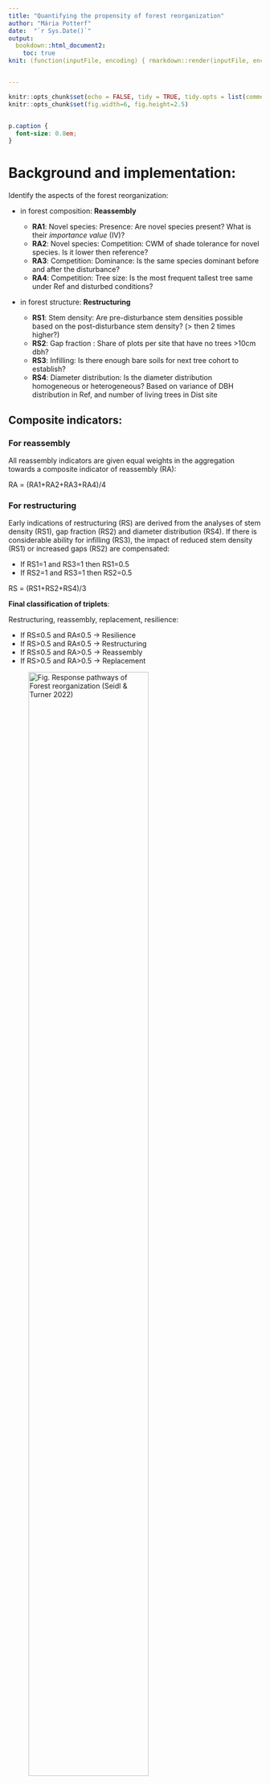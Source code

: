 ```yaml
---
title: "Quantifying the propensity of forest reorganization"
author: "Mária Potterf"
date:  "`r Sys.Date()`"
output: 
  bookdown::html_document2:
    toc: true
knit: (function(inputFile, encoding) { rmarkdown::render(inputFile, encoding = encoding, output_file = file.path(dirname(inputFile),glue::glue('forest_reorg_{Sys.Date()}')))})


---
```


```r
knitr::opts_chunk$set(echo = FALSE, tidy = TRUE, tidy.opts = list(comment = FALSE), message = F, warning = F)
knitr::opts_chunk$set(fig.width=6, fig.height=2.5) 



```


```css
p.caption {
  font-size: 0.8em;
}
```

# Background and implementation:

Identify the aspects of the forest reorganization:

* in forest composition: **Reassembly**

    + **RA1**:  Novel species: Presence: Are novel species present? What is their *importance value* (IV)?
    + **RA2**: Novel species: Competition: CWM of shade tolerance for novel species. Is it lower then reference? 
    + **RA3**: Competition: Dominance: Is the same species dominant before and after the disturbance? 
    + **RA4**: Competition: Tree size: Is the most frequent tallest tree same under Ref and disturbed conditions?


* in forest structure: **Restructuring**

    + **RS1**: Stem density: Are pre-disturbance stem densities possible based on the post-disturbance stem density? (> then 2 times higher?)
    + **RS2**: Gap fraction : Share of plots per site that have no trees >10cm dbh?
    + **RS3**: Infilling: Is there enough bare soils for next tree cohort to establish?
    + **RS4**: Diameter distribution: Is the diameter distribution homogeneous or heterogeneous? Based on variance of DBH distribution in Ref, and number of living trees in Dist site


## Composite indicators:

### For reassembly

All reassembly indicators are given equal weights in the aggregation towards a composite indicator of reassembly (RA):

RA = (RA1+RA2+RA3+RA4)/4


### For restructuring

Early indications of restructuring (RS) are derived from the analyses of stem density (RS1), gap fraction (RS2) and diameter distribution (RS4). If there is considerable ability for infilling (RS3), the impact of reduced stem density (RS1) or increased gaps (RS2) are compensated:

 - If RS1=1 and RS3=1 then RS1=0.5
 - If RS2=1 and RS3=1 then RS2=0.5

RS = (RS1+RS2+RS4)/3

**Final classification of triplets**:

Restructuring, reassembly, replacement, resilience:

 - If RS≤0.5 and RA≤0.5 → Resilience
 - If RS>0.5 and RA≤0.5 → Restructuring
 - If RS≤0.5 and RA>0.5 → Reassembly
 - If RS>0.5 and RA>0.5 → Replacement


![Fig. Response pathways of Forest reorganization (Seidl & Turner 2022)](images/response_pathways.png){width=75%}


# Describe study sites: 

The number of samples triplets by dominant tree species. Each triplet has 3 management categories: 

- Ref  - reference, undisturbed sites
- Dist - disturbed sites by drought, uncleared
- Cleared - will be evaluated in next round


```r
# rm(list=ls())

# Input data -------------------------------------------------------------------
#getwd()
load(file = paste(getwd(), "dataToPlot.Rdata", sep = '/'))
load(file = paste(getwd(), "dat_restr.Rdata", sep = '/'))


#### Source paths and functions  -----------------------------------------------

source('myPaths.R')


#### Read libraries  -----------------------------------------------------------
library(knitr)
library(readxl)
library(dplyr)
library(data.table)
library(tidyr)
library(ggplot2)
library(stringr)  # use regex expressions
#library(gridExtra)
library(ggpubr)

##### Stats
#library(MuMIn)
#library(vegan)
#library(mgcv)
#library(gratia) # visualization of mcv


## Colors
cols = c('#0072B2', # 
         '#E69F00', # 
         '#F0E442', # 
         '#000000') # black: spruce


```


```r
#print(getwd())
out_summary <- dat %>% 
 group_by(dom_sp) %>%
 distinct(trip_n) %>%
 tally() %>%
 rename(species=dom_sp,
        triplets_count = n)

```


```r
n_sites <- 
  dat %>% 
  group_by(trip_n, dom_sp, manag, sub_n) %>% 
  distinct() %>% 
  nrow() 

```

**Sites overview:** 

Triplets count:  **`r length(unique(dat$trip_n))`**

Total count of plots (4m2) per triplet&category : **`r n_sites`** plots



```r
# print nice table in knitr
out_summary %>% knitr::kable("markdown")



```

## Species importance value

Calculate **species importance value**
from: https://kimmerer.com/trees/importance-value/

**Importance Value** is a measure of how dominant a species is in a given forest area. It is a standard tool used by foresters to inventory a forest.  Foresters generally do not inventory a forest by counting all the trees, but by locating points in the forest and sampling a specified area around those points.  Three kinds of data are collected:

 - *Relative frequency*, the percent of inventory points occupied by species A as a percent of the occurence of all species.  If species A is found in 5 out of 8 sample points, its relative frequency is 62.5%
 - *Relative density*, the number of individuals per area as a percent of the number of individuals of all species.
 - *Relative basal area*.  the total basal area of Species A as a percent of the total basal area of all species.  Basal area is the sum of the cross sectional area of all the trees of species A, measured at 4.5 ft. above ground. The forester actually measures diameter and then converts that number to basal area.
 
Each of these values is expressed as a percent, and ranges from 0 to 100.

The **Importance Value** is the sum of these three measures, and can range from 0 to 300.

 **Importance value** calculated here considers the extent of the 4m2 plot. 
 
 
**Collected data overview**: 
 
 
Plot (4m2):  

 - seedlings:
    +  regeneration < 1.3 m: BA = 0, 
    + regeneration 1.3m-2 m, estimated DBH = 0.8 cm, BA accordingly
 - advanced regeneration: 
    + DBH & height measured for each tree
 - mature trees:
    + DBH measured for each tree
 
 
Surroundings (<15m from plot center):

 - nearest advanced regeneration: species
 - nearest mature tree: species, DBH
 




# Quantify forest reorganization


## RA1: Novel species: Presence

Are novel species (i.e., species that are not present under reference conditions) present after disturbance?

 - Ref: Calculate the relative importance value (rIV) of all species in the reference stands from relative stem density, relative basal area, and relative frequency of all tree species across all sample plots per site. rIV is IV [0-300] scaled to a [0-100] scale, i.e. divided by 3. 
 - Dist: Calculate the rIV of all species in the disturbed stands from relative stem density, relative basal area, and relative frequency of all tree species across all sample plots per site. If basal area is zero , omit this component of IV and calculate it only based on relative density and relative frequency. In this case, IV is [0-300], and rIV = IV/3.
 - I: Sum the rIV of all species in Dist that are not present in Ref
 - If   I>50 then RA1 = 1 else RA=0   

 - **NA -> 0**: if the novel species are not important: no change  

Data:

 - plot level: seedlings, saplings, mature trees   
 - surroundings: nearest Mature, advanced regeneration


```r

p_RA1  

```

## RA2: Novel species: Competition 

Are the novel tree species  present after disturbance likely to outcompete the tree species under reference conditions or hinder their establishment?

 - Ref: Community-weighted mean   shade tolerance of the species present under reference conditions (across all plots per site)
 - Dist: Community-weighted mean shade tolerance of the species present after disturbance that are not present under reference conditions (across all plots per site)
 - If Dist > Ref  then RA2=1 else RA2=0
 
 - **NA -> 0**: if the novel species are not present: no change

Data:

 - plot level: seedlings, saplings, mature trees   
 - surroundings: nearest Mature, advanced regeneration  

```r

p_RA2

```


## RA3: Competition: Dominance

Is the species dominating after disturbance the same that dominates under reference conditions?

 - Ref: Species with highest rIV under reference conditions (across all plots per site)
 - Dist: Species with highest rIV post disturbance (across all plots per site)
 - If Ref=Dist then RA3=0 else RA3=1
 
 - **if NA**-> 1: if the species is missing, it differs from the reference stand -> change

Data:

 - plot level: seedlings, saplings, mature trees   
 - surroundings: nearest Mature, advanced regeneration    
 
```r

p_RA3


```


## RA4: Competition - Tree size: height

Is the species winning the local competition in the regeneration the same that dominates under reference conditions? Based on height classes.

 - Ref: Determine the species that has most often the tallest trees across plots
 - Dist: Determine the species that is most often the largest tree across plots
 - If Ref=Dist then RA4=0 else RA4=1
 
 - **if NA** -> 1: if the species is missing, it differs from the reference stand -> change

Data:

 - only plot level: seedlings, saplings
 
```r

p_RA4

```



# Restructuring

## RS1: Stem density

Are pre-disturbance stem densities possible based on the post-disturbance stem density?
Indicator: Regeneration sStem density in regeneration disturbed site divided by stem density in reference

 - Ref: Stem density under reference conditions (across all plots per site)
 - Dist: Stem density after disturbance (across all plots per site)
 - I: Dist / Ref
 - If I>2  then RS1=0 else RS1=1
 
  - **if NA** -> 1: if the regeneration is missing -> change
  
Data:

 - plot level: seedlings, saplings, mature trees   
 - surroundings: nearest Mature, advanced regeneration    



```r

p_RS1

```


## RS2: Gap fraction

Is the spatial structure in terms of gaps similar pre- and post-disturbance?

 - Ref: Share of plots per site that have no trees >10cm dbh per site under reference conditions
 - Dist: Share of plots per site that have no trees > 10cm dbh per site after disturbance
 - I: Dist / Ref 
 - If **I>1.1**  then RS2=1 else RS2=0  !!! change here from the Protocol!! (was 2 instead of 1.1)

  - **no NA**: if the trees are missing => gap  = 100%
  
  Data:

 - plot level: seedlings, saplings, mature trees   
 - surroundings: nearest Mature, advanced regeneration    

  
```r

p_RS2

```


## RS3: Infilling 

Is infilling likely possible? Evaluate the share of the bare soil (here category soil/foliage)

 - Dist: Share of 4m² plot that is not covered by vegetation (across all plots per site)
 - If Dist>0.5 then RS3=1 else RS3=0
 
 - **no NA**

Data:

 - plot: ground cover [%] 

```r

p_RS3


```




## RS4: Diameter distribution

Is the diameter distribution homogeneous or heterogeneous?

 –	Ref : (dbhmax – dbhmin)/dbhmean in reference stands
 
 –	Dist: Number of live legacy trees >10cm dbh [n per ha]

 - If Ref>1 and Dist>10  then RS4=0
 - If Ref≤1 and Dist≤10  then RS4=0
 - If Ref>1 and Dist≤10  then RS4=1
 - If Ref≤1 and Dist >10 then RS4=1

 - Interpretation: is there are more mature trees (Dist>10/ha), the heterogeneity is higher?
 
 - **No NA**
 
 Data:

 - plot level: seedlings, saplings, mature trees   
 - surroundings: nearest Mature, advanced regeneration    
 
```r

p_RS4_agg

```


```r

p_dbh_dist
```

DBH distribution summary


```r
# print nice table in knitr
dummy %>% knitr::kable("markdown", digits = 1, caption = 'DBH distribution summary and normalized values')

```

# Final categorization

Classify the values:

 - If RS≤0.5 and RA≤0.5 → *Resilience*
 - If RS>0.5 and RA≤0.5 → *Restructuring*
 - If RS≤0.5 and RA>0.5 → *Reassembly*
 - If RS>0.5 and RA>0.5 → *Replacement*
 

The share of the sites that reorganize towards individual categories by dominant tree species: (the coloring scheme needs some grouping by species and shades: can be done in next step).



```r

tree_plot

```
The share of the triplets by forest reorganization classes by dominant tree species.  


```r

p_stacked_reorg

```



